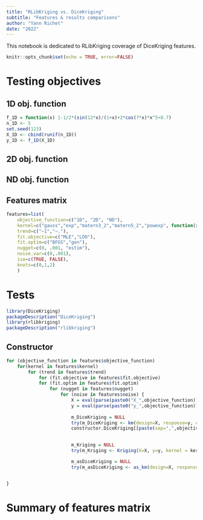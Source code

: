 ```yaml
---
title: "RLibKriging vs. DiceKriging"
subtitle: "Features & results comparisons"
author: "Yann Richet"
date: "2022"
---
```


This notebook is dedicated to RLibKriging coverage of DiceKriging features.

```r
knitr::opts_chunk$set(echo = TRUE, error=FALSE)
```

# Testing objectives

## 1D obj. function

```r
f_1D = function(x) 1-1/2*(sin(12*x)/(1+x)+2*cos(7*x)*x^5+0.7)
n_1D <- 5
set.seed(123)
X_1D <- cbind(runif(n_1D))
y_1D <- f_1D(X_1D)
```

## 2D obj. function

## ND obj. function

## Features matrix

```r
features=list(
    objective_function=c("1D", "2D", "ND"),
    kernel=c("gauss","exp","matern3_2","matern5_2","powexp", function(x,y){0.5*exp(-((x-y)/0.15)^2)+0.5*exp(-((1-x-y)/0.15)^2)}),
    trend=c("~1","~."),
    fit.objective=c("MLE","LOO"),
    fit.optim=c("BFGS","gen"),
    nugget=c(0, .001, "estim"),
    noise.var=c(0,.001),
    iso=c(TRUE, FALSE),
    knots=c(0,1,2)
    )
```


# Tests

```r
library(DiceKriging)
packageDescription("DiceKriging")
library(rlibkriging)
packageDescription("rlibkriging")
```

## Constructor

```r
for (objective_function in features$objective_function)
    for(kernel in features$kernel)
        for (trend in features$trend)
            for (fit.objective in features$fit.objective)
            for (fit.optim in features$fit.optim)
                for (nugget in features$nugget)
                    for (noise in features$noise) {
                        X = eval(parse(paste0("X_",objective_function)))
                        y = eval(parse(paste0("y_",objective_function)))
                        
                        m_DiceKriging = NULL
                        try(m_DiceKriging <- km(design=X, response=y, covtype = if (is.character(kernel)) kernel else NULL, formula=as.formula(trend), estim.method=fit.objective, nugget = nugget, nugget.estim = (nugget=="estim"), optim.method = fit.optim,  parinit = rep(.15,d), noise.var = noise, iso = iso, scaling = (knots!=0), knots=knots, kernel = if (is.function(kernel)) kernel else NULL, control = list(trace=F)))
                        constructor.DiceKriging[[paste(sep=",",objective_function,kernel,trend,fit.objective,fit.optim,nugget,)]]

                        
                        m_Kriging = NULL
                        try(m_Kriging <- Kriging(X=X, y=y, kernel = kernel, regmodel = as.formula(trend), normalize = FALSE, optim = "BFGS", objective=fit.objective, optim=fit.optim , parameters = list(theta=rep(.15,d))))

                        m_asDiceKriging = NULL
                        try(m_asDiceKriging <- as_km(design=X, response=y, covtype = if (is.character(kernel)) kernel else NULL, formula=as.formula(trend), estim.method=fit.objective, nugget = nugget, nugget.estim = (nugget=="estim"), optim.method = fit.optim,  parinit = rep(.15,d), kernel = if (is.function(kernel)) kernel else NULL, control = list(trace=F)))


}
```



# Summary of features matrix

